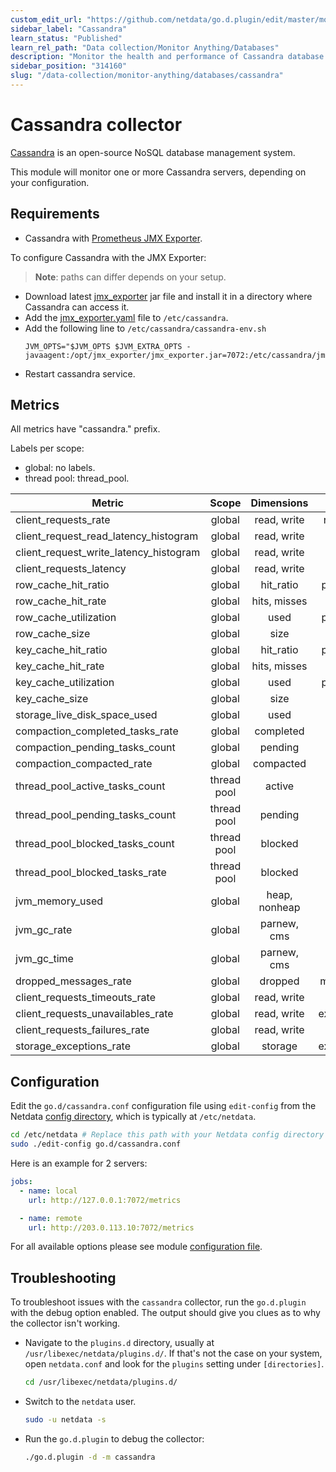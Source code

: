 ```yaml
---
custom_edit_url: "https://github.com/netdata/go.d.plugin/edit/master/modules/cassandra/README.md"
sidebar_label: "Cassandra"
learn_status: "Published"
learn_rel_path: "Data collection/Monitor Anything/Databases"
description: "Monitor the health and performance of Cassandra database servers with zero configuration, per-second metric granularity, and interactive visualizations."
sidebar_position: "314160"
slug: "/data-collection/monitor-anything/databases/cassandra"
---
```



# Cassandra collector

[Cassandra](https://cassandra.apache.org/_/index.html) is an open-source NoSQL database management system.

This module will monitor one or more Cassandra servers, depending on your configuration.

## Requirements

- Cassandra with [Prometheus JMX Exporter](https://github.com/prometheus/jmx_exporter).

To configure Cassandra with the JMX Exporter:

> **Note**: paths can differ depends on your setup.

- Download latest [jmx_exporter](https://repo1.maven.org/maven2/io/prometheus/jmx/jmx_prometheus_javaagent/) jar file
  and install it in a directory where Cassandra can access it.
- Add
  the [jmx_exporter.yaml](https://raw.githubusercontent.com/netdata/go.d.plugin/master/modules/cassandra/jmx_exporter.yaml)
  file to `/etc/cassandra`.
- Add the following line to `/etc/cassandra/cassandra-env.sh`
  ```
  JVM_OPTS="$JVM_OPTS $JVM_EXTRA_OPTS -javaagent:/opt/jmx_exporter/jmx_exporter.jar=7072:/etc/cassandra/jmx_exporter.yaml
  ```
- Restart cassandra service.

## Metrics

All metrics have "cassandra." prefix.

Labels per scope:

- global: no labels.
- thread pool: thread_pool.

| Metric                                 |    Scope    |  Dimensions   |    Units     |
|----------------------------------------|:-----------:|:-------------:|:------------:|
| client_requests_rate                   |   global    |  read, write  |  requests/s  |
| client_request_read_latency_histogram  |   global    |  read, write  |   seconds    |
| client_request_write_latency_histogram |   global    |  read, write  |   seconds    |
| client_requests_latency                |   global    |  read, write  |   seconds    |
| row_cache_hit_ratio                    |   global    |   hit_ratio   |  percentage  |
| row_cache_hit_rate                     |   global    | hits, misses  |   events/s   |
| row_cache_utilization                  |   global    |     used      |  percentage  |
| row_cache_size                         |   global    |     size      |    bytes     |
| key_cache_hit_ratio                    |   global    |   hit_ratio   |  percentage  |
| key_cache_hit_rate                     |   global    | hits, misses  |   events/s   |
| key_cache_utilization                  |   global    |     used      |  percentage  |
| key_cache_size                         |   global    |     size      |    bytes     |
| storage_live_disk_space_used           |   global    |     used      |    bytes     |
| compaction_completed_tasks_rate        |   global    |   completed   |   tasks/s    |
| compaction_pending_tasks_count         |   global    |    pending    |    tasks     |
| compaction_compacted_rate              |   global    |   compacted   |   bytes/s    |
| thread_pool_active_tasks_count         | thread pool |    active     |    tasks     |
| thread_pool_pending_tasks_count        | thread pool |    pending    |    tasks     |
| thread_pool_blocked_tasks_count        | thread pool |    blocked    |    tasks     |
| thread_pool_blocked_tasks_rate         | thread pool |    blocked    |   tasks/s    |
| jvm_memory_used                        |   global    | heap, nonheap |    bytes     |
| jvm_gc_rate                            |   global    |  parnew, cms  |     gc/s     |
| jvm_gc_time                            |   global    |  parnew, cms  |   seconds    |
| dropped_messages_rate                  |   global    |    dropped    |  messages/s  |
| client_requests_timeouts_rate          |   global    |  read, write  |  timeout/s   |
| client_requests_unavailables_rate      |   global    |  read, write  | exceptions/s |
| client_requests_failures_rate          |   global    |  read, write  |  failures/s  |
| storage_exceptions_rate                |   global    |    storage    | exceptions/s |

## Configuration

Edit the `go.d/cassandra.conf` configuration file using `edit-config` from the
Netdata [config directory](/docs/getting-started/manage-and-configure/configuration), which is typically at `/etc/netdata`.

```bash
cd /etc/netdata # Replace this path with your Netdata config directory
sudo ./edit-config go.d/cassandra.conf
```

Here is an example for 2 servers:

```yaml
jobs:
  - name: local
    url: http://127.0.0.1:7072/metrics

  - name: remote
    url: http://203.0.113.10:7072/metrics
```

For all available options please see
module [configuration file](https://github.com/netdata/go.d.plugin/blob/master/config/go.d/cassandra.conf).

## Troubleshooting

To troubleshoot issues with the `cassandra` collector, run the `go.d.plugin` with the debug option enabled. The output
should give you clues as to why the collector isn't working.

- Navigate to the `plugins.d` directory, usually at `/usr/libexec/netdata/plugins.d/`. If that's not the case on
  your system, open `netdata.conf` and look for the `plugins` setting under `[directories]`.

  ```bash
  cd /usr/libexec/netdata/plugins.d/
  ```

- Switch to the `netdata` user.

  ```bash
  sudo -u netdata -s
  ```

- Run the `go.d.plugin` to debug the collector:

  ```bash
  ./go.d.plugin -d -m cassandra
  ```
